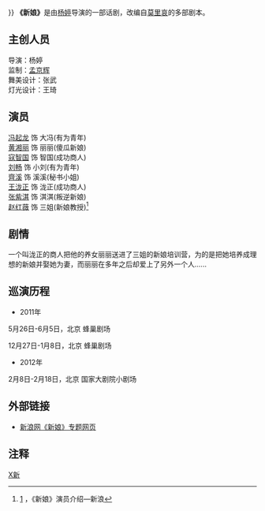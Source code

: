 {{Otheruses|新娘 (消歧义)|other=同名或類似名的其它條目描述}}
}}
'''《新娘》'''是由[[杨婷|杨婷]]导演的一部话剧，改编自[[莫里哀|莫里哀]]的多部剧本。
== 主创人员 ==
导演：杨婷<br />
监制：[[孟京辉|孟京辉]]<br />
舞美设计：张武<br />
灯光设计：王琦<br />

== 演员 ==
[[冯起龙|冯起龙]] 饰 大冯(有为青年)<br />
[[黄湘丽|黄湘丽]] 饰 丽丽(傻瓜新娘)<br />
[[寇智国|寇智国]] 饰 智国(成功商人)<br />
[[刘畅|刘畅]] 饰 小刘(有为青年)<br />
[[齐溪|齊溪]] 饰 溪溪(秘书小姐)<br />
[[王泷正|王泷正]] 饰 泷正(成功商人)<br />
[[张紫淇|张紫淇]] 饰 淇淇(叛逆新娘)<br />
[[赵红薇|赵红薇]] 饰 三姐(新娘教授)<ref name="资料介绍">[http://roll.ent.sina.com.cn/s_hjxinniang_all/2/index.shtml] {{Wayback|url=http://roll.ent.sina.com.cn/s_hjxinniang_all/2/index.shtml |date=20160304141426 }}，《新娘》演员介绍—新浪</ref>

== 剧情 ==
一个叫泷正的商人把他的养女丽丽送进了三姐的新娘培训营，为的是把她培养成理想的新娘并娶她为妻，而丽丽在多年之后却爱上了另外一个人......

== 巡演历程 ==
*2011年
5月26日-6月5日，北京 蜂巢剧场

12月27日-1月8日，北京 蜂巢剧场
*2012年
2月8日-2月18日，北京 国家大剧院小剧场

== 外部链接 ==
*[http://ent.sina.com.cn/f/h/hjxinniang/index.shtml 新浪网《新娘》专题网页] {{Wayback|url=http://ent.sina.com.cn/f/h/hjxinniang/index.shtml |date=20111110072314 }}

== 注释 ==
<div class="references-small">
<references />
</div>
[[Category:中华人民共和国话剧剧目|X新]]